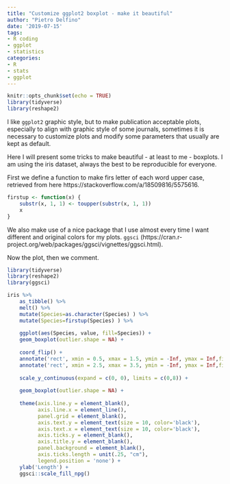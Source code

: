 ---
title: "Customize ggplot2 boxplot - make it beautiful"
author: "Pietro Delfino"
date: '2019-07-15'
tags:
- R coding
- ggplot
- statistics
categories:
- R
- stats
- ggplot
---

```{r setup, include=FALSE}
knitr::opts_chunk$set(echo = TRUE)
library(tidyverse)
library(reshape2)
```

I like `ggplot2` graphic style, but to make publication acceptable plots, especially to align with graphic style of some journals, sometimes it is necessary to customize plots and modify some parameters that usually are kept as default.

Here I will present some tricks to make beautiful - at least to me - boxplots. I am using the iris dataset, always the best to be reproducible for everyone.

First we define a function to make firs letter of each word upper case, retrieved from here https://stackoverflow.com/a/18509816/5575616.


```{r}
firstup <- function(x) {
    substr(x, 1, 1) <- toupper(substr(x, 1, 1))
    x
}
```

We also make use of a nice package that I use almost every time I want different and original colors for my plots. `ggsci` (https://cran.r-project.org/web/packages/ggsci/vignettes/ggsci.html).

Now the plot, then we comment.

```{r message=FALSE, warning=FALSE, dev='svg'}
library(tidyverse)
library(reshape2)
library(ggsci)

iris %>% 
    as_tibble() %>% 
    melt() %>% 
    mutate(Species=as.character(Species) ) %>% 
    mutate(Species=firstup(Species) ) %>% 
    
    ggplot(aes(Species, value, fill=Species)) +
    geom_boxplot(outlier.shape = NA) +
    
    coord_flip() +
    annotate('rect', xmin = 0.5, xmax = 1.5, ymin = -Inf, ymax = Inf,fill = "grey", alpha = 0.2) +
    annotate('rect', xmin = 2.5, xmax = 3.5, ymin = -Inf, ymax = Inf,fill = "grey", alpha = 0.2) +
    
    scale_y_continuous(expand = c(0, 0), limits = c(0,8)) +
    
    geom_boxplot(outlier.shape = NA) +
    
    theme(axis.line.y = element_blank(),
          axis.line.x = element_line(),
          panel.grid = element_blank(),
          axis.text.y = element_text(size = 10, color='black'),
          axis.text.x = element_text(size = 10, color='black'),
          axis.ticks.y = element_blank(),
          axis.title.y = element_blank(), 
          panel.background = element_blank(),
          axis.ticks.length = unit(.25, "cm"),
          legend.position = 'none') +
    ylab('Length') +
    ggsci::scale_fill_npg()
```


